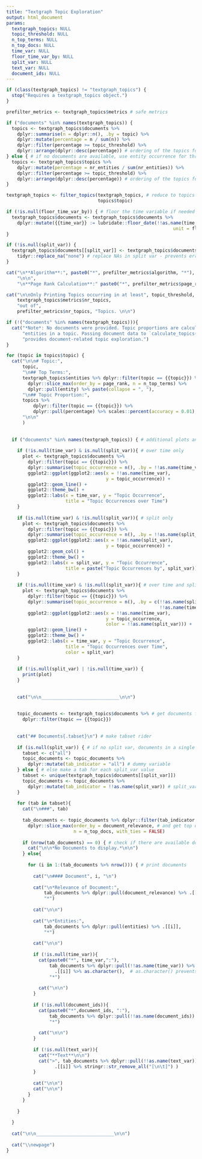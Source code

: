 ```yaml
---
title: "Textgraph Topic Exploration"
output: html_document
params:
  textgraph_topics: NULL
  topic_threshold: NULL
  n_top_terms: NULL
  n_top_docs: NULL
  time_var: NULL
  floor_time_var_by: NULL
  split_var: NULL
  text_var: NULL
  document_ids: NULL
---
```



```r

if (class(textgraph_topics) != "textgraph_topics") {
  stop("Requires a textgraph_topics object.")
}

prefilter_metrics <- textgraph_topics$metrics # safe metrics

if ("documents" %in% names(textgraph_topics)) { 
  topics <- textgraph_topics$documents %>% 
    dplyr::summarise(n = dplyr::n(), .by = topic) %>% 
    dplyr::mutate(percentage = n / sum(n)) %>% 
    dplyr::filter(percentage >= topic_threshold) %>% 
    dplyr::arrange(dplyr::desc(percentage)) # ordering of the topics for printout
} else { # if no documents are available, use entity occurrence for threshold 
  topics <- textgraph_topics$topics %>% 
    dplyr::mutate(percentage = nr_entities / sum(nr_entities)) %>% 
    dplyr::filter(percentage >= topic_threshold) %>% 
    dplyr::arrange(dplyr::desc(percentage)) # ordering of the topics for printout
}

textgraph_topics <- filter_topics(textgraph_topics, # reduce to topics above threshold
                                  topics$topic)

if (!is.null(floor_time_var_by)) { # floor the time variable if needed
  textgraph_topics$documents <- textgraph_topics$documents %>% 
    dplyr::mutate({{time_var}} := lubridate::floor_date(!!as.name(time_var),
                                                              unit = floor_time_var_by))
}

if (!is.null(split_var)) {
  textgraph_topics$documents[[split_var]] <- textgraph_topics$documents[[split_var]] %>% 
    tidyr::replace_na("none") # replace NAs in split var - prevents error when plotting only NA values (potential ggplot2 bug - see https://github.com/tidyverse/ggplot2/issues/5623)
}
```


```r
cat("\n**Algorithm**:", paste0("*", prefilter_metrics$algorithm, "*"),
    "\n\n",
    "\n**Page Rank Calculation**:" paste0("*", prefilter_metrics$page_rank_calculation, "*\n"))

cat("\n\nOnly Printing Topics occurring in at least", topic_threshold, "of Documents:",  
    textgraph_topics$metrics$nr_topics, 
    "out of", 
    prefilter_metrics$nr_topics, "Topics. \n\n")

if (!("documents" %in% names(textgraph_topics))){
  cat("*Note*: No documents were provided. Topic proportions are calculated as number of",
      "entities in a topic. Passing document data to `calculate_topics()`",
      "provides document-related topic exploration.")
}

for (topic in topics$topic) {
  cat("\n\n# Topic:", 
      topic,
      "\n## Top Terms:",
      textgraph_topics$entities %>% dplyr::filter(topic == {{topic}}) %>% 
        dplyr::slice_max(order_by = page_rank, n = n_top_terms) %>% 
        dplyr::pull(entity) %>% paste(collapse = ", "),
      "\n## Topic Proportion:",
      topics %>% 
          dplyr::filter(topic == {{topic}}) %>% 
          dplyr::pull(percentage) %>% scales::percent(accuracy = 0.01),
      "\n\n"
      )
  
  
  if ("documents" %in% names(textgraph_topics)) { # additional plots and doc vars if docs are available
    
    if (!is.null(time_var) & is.null(split_var)){ # over time only
      plot <- textgraph_topics$documents %>% 
        dplyr::filter(topic == {{topic}}) %>%
        dplyr::summarise(topic_occurrence = n(), .by = !!as.name(time_var)) %>% 
        ggplot2::ggplot(ggplot2::aes(x = !!as.name(time_var), 
                                     y = topic_occurrence)) +
        ggplot2::geom_line() +
        ggplot2::theme_bw() +
        ggplot2::labs(x = time_var, y = "Topic Occurrence", 
                      title = "Topic Occurrences over Time")
    }
    
    if (is.null(time_var) & !is.null(split_var)){ # split only
      plot <- textgraph_topics$documents %>% 
        dplyr::filter(topic == {{topic}}) %>%
        dplyr::summarise(topic_occurrence = n(), .by = !!as.name(split_var)) %>% 
        ggplot2::ggplot(ggplot2::aes(x = !!as.name(split_var), 
                                     y = topic_occurrence)) +
        ggplot2::geom_col() +
        ggplot2::theme_bw() +
        ggplot2::labs(x = split_var, y = "Topic Occurrence", 
                      title = paste("Topic Occurrences by", split_var))
    }
    
    if (!is.null(time_var) & !is.null(split_var)){ # over time and split
      plot <- textgraph_topics$documents %>% 
        dplyr::filter(topic == {{topic}}) %>%
        dplyr::summarise(topic_occurrence = n(), .by = c(!!as.name(split_var),
                                                         !!as.name(time_var))) %>% 
        ggplot2::ggplot(ggplot2::aes(x = !!as.name(time_var), 
                                     y = topic_occurrence,
                                     color = !!as.name(split_var))) +
        ggplot2::geom_line() +
        ggplot2::theme_bw() +
        ggplot2::labs(x = time_var, y = "Topic Occurrence", 
                      title = "Topic Occurrences over Time",
                      color = split_var)
    }
    
    if (!is.null(split_var) | !is.null(time_var)) {
      print(plot)
    }
    
    
    cat("\n\n_____________________________\n\n")
    
    
    topic_documents <- textgraph_topics$documents %>% # get documents for the specific topic
      dplyr::filter(topic == {{topic}}) 
    
    
    cat("## Documents{.tabset}\n") # make tabset rider
    
    if (is.null(split_var)) { # if no split var, documents in a single tab
      tabset <- c("all")
      topic_documents <- topic_documents %>% 
        dplyr::mutate(tab_indicator = "all") # dummy variable
    } else { # else make a tab for each split_var value
      tabset <- unique(textgraph_topics$documents[[split_var]])
      topic_documents <- topic_documents %>% 
        dplyr::mutate(tab_indicator = !!as.name(split_var)) # split_var as tab
    }
    
    for (tab in tabset){
      cat("\n###", tab)
      
      tab_documents <- topic_documents %>% dplyr::filter(tab_indicator == tab) %>% # filter tab specific documents
        dplyr::slice_max(order_by = document_relevance, # and get top docs
                         n = n_top_docs, with_ties = FALSE) 
      
      if (nrow(tab_documents) == 0) { # check if there are available documents
        cat("\n\n*No Documents to display.*\n\n")
      } else{
        
        for (i in 1:(tab_documents %>% nrow())) { # print documents
          
          cat("\n#### Document", i, "\n")
          
          cat("\n*Relevance of Document:", 
              tab_documents %>% dplyr::pull(document_relevance) %>% .[[i]],
              "*")
          
          cat("\n\n")
          
          cat("\n*Entities:",
              tab_documents %>% dplyr::pull(entities) %>% .[[i]],
              "*")
          
          cat("\n\n")
          
          if (!is.null(time_var)){
            cat(paste0("*", time_var,":"),
                tab_documents %>% dplyr::pull(!!as.name(time_var)) %>% 
                  .[[i]] %>% as.character(),  # as.character() prevents scrambled output
                "*")
            
            cat("\n\n")
          }
          
          if (!is.null(document_ids)){
            cat(paste0("*",document_ids, ":"),
                tab_documents %>% dplyr::pull(!!as.name(document_ids)) %>% .[[i]],
                "*")
            
            cat("\n\n")
          }
          
          if (!is.null(text_var)){
            cat("**Text**\n\n")
            cat(">", tab_documents %>% dplyr::pull(!!as.name(text_var)) %>% 
                  .[[i]] %>% stringr::str_remove_all("[\n\t]") )
          }
          
          cat("\n\n")
          cat("\n\n")
        }
      }
      
    }
    
  }
  
  cat("\n\n_____________________________\n\n")
  
  cat("\\newpage")
}
```
